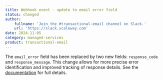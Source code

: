 ```yaml
---
title: Webhook event - update to email error field
status: changed
author:
    fullname: 'Join the #transactional-email channel on Slack.'
    url: 'https://slack.scaleway.com'
date: 2024-11-05
category: managed-services
product: transactional-email
---
```


The `email_error` field has been replaced by two new fields: `response_code` and `response_message`. This change allows for more precise error identification and improved tracking of response details. See the [documentation](/transactional-email/reference-content/webhook-events-payloads) for full details.

